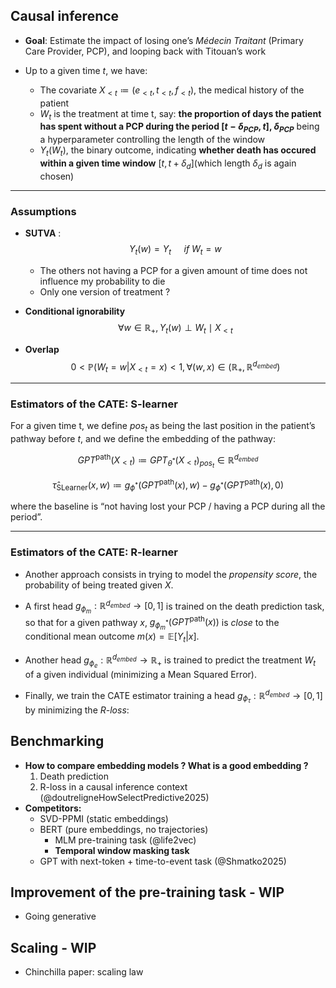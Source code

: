 ## Causal inference {.unnumbered}

- **Goal**: Estimate the impact of losing one's *Médecin Traitant* (Primary Care Provider, PCP), and looping back with Titouan's work

::: {.incremental}
- Up to a given time $t$, we have:

  - The covariate $X_{<t} \coloneqq (e_{<t}, t_{<t}, f_{<t})$, the medical history of the patient
  - $W_t$ is the treatment at time t, say: **the proportion of days the patient has spent without a PCP during the period $[t- \delta_{PCP}, t]$, $\delta_{PCP}$** being a hyperparameter controlling the length of the window
  - $Y_t (W_t)$, the binary outcome, indicating **whether death has occured within a given time window** $[t, t+ \delta_d]$(which length $\delta_d$ is again chosen)
:::

---

### Assumptions {.unnumbered .scrollable}

::: {.incremental}
- **SUTVA** : $$Y_t(w) = Y_t \quad \textit{ if } W_t = w$$

    - The others not having a PCP for a given amount of time does not influence my probability to die 
    - Only one version of treatment ?

- **Conditional ignorability** $$ \forall w \in \mathbb{R}_{+}, Y_t(w) \perp W_t \mid X_{<t}$$

- **Overlap** $$ 0 < \mathbb{P}(W_t = w | X_{<t} = x) < 1, \forall (w,x) \in (\mathbb{R}_{+}, \mathbb{R}^{d_{embed}})$$
:::

---

### Estimators of the CATE: S-learner{.unnumbered}

For a given time t, we define ${pos}_t$ as being the last position in the patient's pathway before $t$, and we define the embedding of the pathway:

$$ GPT^{\text{path}}(X_{<t}) \coloneqq GPT_{\theta^{*}}(X_{<t})_{{pos}_t} \in \mathbb{R}^{d_{embed}} $$

$$ \hat{\tau}_{\text{SLearner}}(x, w) \coloneqq g_{\phi^{*}} (GPT^{\text{path}}(x), w) - g_{\phi^{*}} (GPT^{\text{path}}(x), 0)$$

where the baseline is "not having lost your PCP / having a PCP during all the period".

---

### Estimators of the CATE: R-learner{.unnumbered .scrollable}


::: {.incremental}
- Another approach consists in trying to model the *propensity score*, the probability of being treated given $X$.


- A first head $g_{\phi_{m}}: \mathbb{R}^{d_{embed}} \to [0,1]$ is trained on the death prediction task, so that for a given pathway $x$, $g_{\phi_{m}^{*}}(GPT^{\text{path}}(x))$ is *close* to the conditional mean outcome $m(x) = \mathbb{E}[Y_t | x]$.

- Another head $g_{\phi_{e}}: \mathbb{R}^{d_{embed}} \to \mathbb{R}_+$ is trained to predict the treatment $W_t$ of a given individual (minimizing a Mean Squared Error).

- Finally, we train the CATE estimator training a head $g_{\phi_{\tau}}: \mathbb{R}^{d_{embed}} \to [0,1]$ by minimizing the *R-loss*: \begin{align*}
\phi_{\tau}^{*} \in \arg\!\min_{\phi_{\tau}} \; & 
Y_t - g_{\phi_{m}^{*}}\left( GPT^{\text{path}}(X_{<t}) \right) \\
& - \left( W_t - g_{\phi_{e}^{*}}\left( GPT^{\text{path}}(X_{<t}) \right) 
\cdot g_{\phi_{\tau}}\left( GPT^{\text{path}}(X_{<t}) \right) \right)
\end{align*}
:::


## Benchmarking {.unnumbered}

::: {.incremental}
- **How to compare embedding models ? What is a good embedding ?**
  1. Death prediction
  2. R-loss in a causal inference context (@doutreligneHowSelectPredictive2025)

- **Competitors:**
  - SVD-PPMI (static embeddings)
  - BERT (pure embeddings, no trajectories)
    - MLM pre-training task (@life2vec)
    - **Temporal window masking task**
  - GPT with next-token + time-to-event task (@Shmatko2025)
:::

## Improvement of the pre-training task - WIP {.unnumbered}
- Going generative

## Scaling - WIP {.unnumbered}

- Chinchilla paper: scaling law